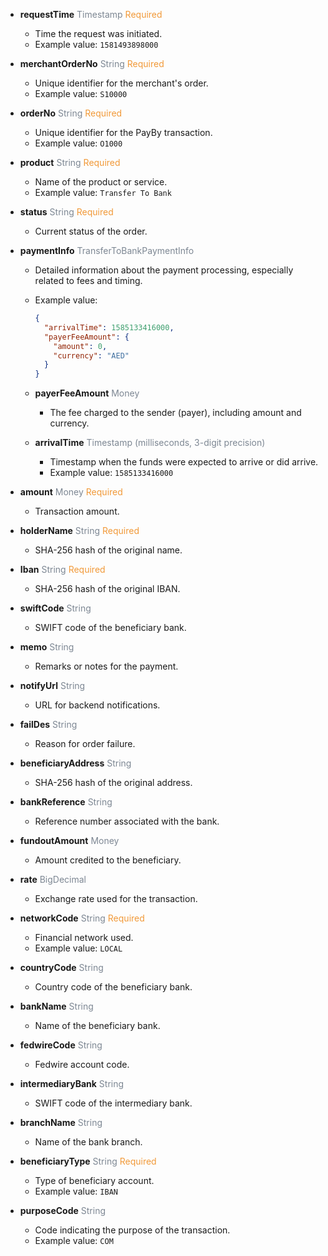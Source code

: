 
- **requestTime** <font color='#7d8793'>Timestamp</font> <font color='#f19938'>Required</font>  
  - Time the request was initiated.  
  - Example value: `1581493898000`

- **merchantOrderNo** <font color='#7d8793'>String</font> <font color='#f19938'>Required</font>  
  - Unique identifier for the merchant's order.  
  - Example value: `S10000`

- **orderNo** <font color='#7d8793'>String</font> <font color='#f19938'>Required</font>  
  - Unique identifier for the PayBy transaction.  
  - Example value: `O1000`

- **product** <font color='#7d8793'>String</font> <font color='#f19938'>Required</font>  
  - Name of the product or service.  
  - Example value: `Transfer To Bank`

- **status** <font color='#7d8793'>String</font> <font color='#f19938'>Required</font>  
  - Current status of the order.  

- **paymentInfo** <font color='#7d8793'>TransferToBankPaymentInfo</font>  
  - Detailed information about the payment processing, especially related to fees and timing.  
  - Example value:
    
    ```json
    {
      "arrivalTime": 1585133416000,
      "payerFeeAmount": {
        "amount": 0,
        "currency": "AED"
      }
    }
    ```

  - **payerFeeAmount** <font color='#7d8793'>Money</font>  
    - The fee charged to the sender (payer), including amount and currency.  
  
  - **arrivalTime** <font color='#7d8793'>Timestamp (milliseconds, 3-digit precision)</font>  
    - Timestamp when the funds were expected to arrive or did arrive.  
    - Example value: `1585133416000`

- **amount** <font color='#7d8793'>Money</font> <font color='#f19938'>Required</font>  
  - Transaction amount.  

- **holderName** <font color='#7d8793'>String</font> <font color='#f19938'>Required</font>  
  - SHA-256 hash of the original name.  

- **Iban** <font color='#7d8793'>String</font> <font color='#f19938'>Required</font>  
  - SHA-256 hash of the original IBAN.  

- **swiftCode** <font color='#7d8793'>String</font>  
  - SWIFT code of the beneficiary bank.  

- **memo** <font color='#7d8793'>String</font>  
  - Remarks or notes for the payment.  

- **notifyUrl** <font color='#7d8793'>String</font>  
  - URL for backend notifications.  

- **failDes** <font color='#7d8793'>String</font>  
  - Reason for order failure.  

- **beneficiaryAddress** <font color='#7d8793'>String</font>  
  - SHA-256 hash of the original address.  

- **bankReference** <font color='#7d8793'>String</font>  
  - Reference number associated with the bank.  

- **fundoutAmount** <font color='#7d8793'>Money</font>  
  - Amount credited to the beneficiary.  

- **rate** <font color='#7d8793'>BigDecimal</font>  
  - Exchange rate used for the transaction.  

- **networkCode** <font color='#7d8793'>String</font> <font color='#f19938'>Required</font>  
  - Financial network used.  
  - Example value: `LOCAL`

- **countryCode** <font color='#7d8793'>String</font>  
  - Country code of the beneficiary bank.  

- **bankName** <font color='#7d8793'>String</font>  
  - Name of the beneficiary bank.  

- **fedwireCode** <font color='#7d8793'>String</font>  
  - Fedwire account code.  

- **intermediaryBank** <font color='#7d8793'>String</font>  
  - SWIFT code of the intermediary bank.  

- **branchName** <font color='#7d8793'>String</font>  
  - Name of the bank branch.  

- **beneficiaryType** <font color='#7d8793'>String</font> <font color='#f19938'>Required</font>  
  - Type of beneficiary account.  
  - Example value: `IBAN`

- **purposeCode** <font color='#7d8793'>String</font>  
  - Code indicating the purpose of the transaction.  
  - Example value: `COM`
